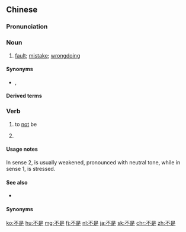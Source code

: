 ==Chinese==
{{zh-forms}}

===Pronunciation===
{{zh-pron
|m=不shì
|c=bat1 si6
|mn=put-sī
|cat=n,v,adv
}}

===Noun===
{{zh-noun}}

# [[fault]]; [[mistake]]; [[wrongdoing]]
#: {{zh-x|都 是 我 的 不是。|It's all my '''fault'''.}}
#: {{zh-x|快 去 賠 個 不是。|Quickly go and apologise.}}

====Synonyms====
* {{sense|fault; mistake; wrongdoing}} {{zh-l|過錯}}, {{zh-l|過失}}

====Derived terms====
{{zh-der|賠不是}}

===Verb===
{{zh-verb}}

# to [[not]] be
#: {{zh-x|這 不是 我 的 書。|This '''is not''' my book.}}
#: {{zh-x|這 不是 我 的 書 嗎？|This '''is not''' my book? (e.g. when you are told that the book is not yours.)}}
#: {{zh-x|不是 我 不 明白，我 只是 不 想 說。|'''It's not that''' I don't know; it's just that I don't want to say it.}}
# {{n-g|Used in interrogative sentences, to express a certain emotion. Equivalent to “... not ... ?”}}
#: {{zh-x|我 不是 說 了 別 叫 我 弟弟{di} 嗎？|'''Didn't''' I already tell you not to call me "little bro"?}}
#: {{zh-x|看，那 不是 ^姚 ^明 嗎？|Look! '''Isn't''' that Yao Ming?}}
#: {{zh-x|這 不是 我 的 書 嗎？|'''Isn't''' this my book? (e.g. when you find other person holding your book)}}

====Usage notes====
In sense 2, {{lang|zh|不是}} is usually weakened, pronounced with neutral tone, while in sense 1, {{lang|zh|不是}} is stressed.

====See also====
* {{zh-l|是不是|tr=shìbushì}}

====Synonyms====
{{zh-dial}}

{{zh-cat|Intermediate}}

[[ko:不是]]
[[hu:不是]]
[[mg:不是]]
[[fj:不是]]
[[nl:不是]]
[[ja:不是]]
[[sk:不是]]
[[chr:不是]]
[[zh:不是]]